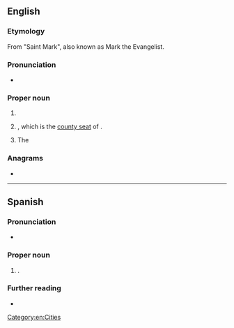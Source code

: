 ==English==
{{wikipedia}}

===Etymology===
From {{der|en|es|-}} "Saint Mark", also known as Mark the Evangelist.

===Pronunciation===
* {{a|US}} {{IPA|en|/sæn ˈmɑɹkəs/}}

===Proper noun===
{{en-proper noun|head=San Marcos}}

# {{w|San Marcos, California}}
# {{w|San Marcos, Texas}}, which is the [[county seat]] of {{l|en|Hays County}}.
# The {{w|San Marcos River}}

===Anagrams===
* {{anagrams|en|a=aacmnorss|mascarons}}

[[Category:en:Cities]]
{{topics|en|California, USA|Texas, USA}}

----

==Spanish==

===Pronunciation===
* {{es-IPA}}

===Proper noun===
{{es-proper noun|m}}

# {{place|es|department|c/Guatemala}}.

===Further reading===
* {{pedialite|lang=es|San Marcos (Guatemala)}}